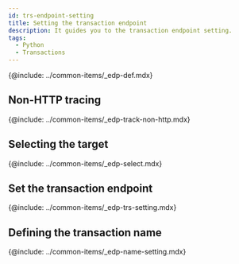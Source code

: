 ```yaml
---
id: trs-endpoint-setting
title: Setting the transaction endpoint
description: It guides you to the transaction endpoint setting.
tags:
  - Python
  - Transactions
---
```


{@include: ../common-items/_edp-def.mdx}

## Non-HTTP tracing

{@include: ../common-items/_edp-track-non-http.mdx} 

## Selecting the target

<!-- 먼저 메소드 트레이스를 설정하세요. 확실하게 트랜잭션에서 호출되는 클래스를 지정하세요. 그래서 DB를 사용하는 프로그램에서는 **JDBC 드라이버**가 유용합니다. JDBC 드라이버에 트레이스를 설정하세요. -->

{@include: ../common-items/_edp-select.mdx} 

## Set the transaction endpoint

{@include: ../common-items/_edp-trs-setting.mdx} 

## Defining the transaction name

{@include: ../common-items/_edp-name-setting.mdx}
